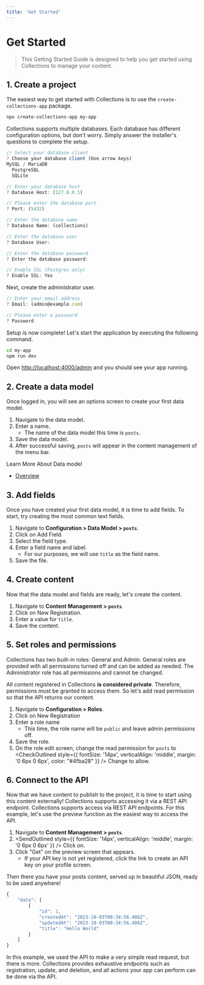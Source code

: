 ```yaml
---
title: 'Get Started'
---
```



# Get Started

> This Getting Started Guide is designed to help you get started using Collections to manage your content.

## 1. Create a project

The easiest way to get started with Collections is to use the `create-collections-app` package.

```sh
npx create-collections-app my-app
```

Collections supports multiple databases. Each database has different configuration options, but don't worry. Simply answer the installer's questions to complete the setup.

```js
// Select your database client
? Choose your database client (Use arrow keys)
MySQL / MariaDB
  PostgreSQL
  SQLite

// Enter your database host
? Database Host: (127.0.0.1)

// Please enter the database port
? Port: (5432)

// Enter the database name
? Database Name: (collections)

// Enter the database user
? Database User:

// Enter the database password
? Enter the database password:

// Enable SSL (Postgres only)
? Enable SSL: Yes
```

Next, create the administrator user.

```js
// Enter your email address
? Email: (admin@example.com)

// Please enter a password
? Password
```

Setup is now complete! Let's start the application by executing the following command.

```sh
cd my-app
npm run dev
```

Open [http://localhost:4000/admin](http://localhost:4000/admin) and you should see your app running.

## 2. Create a data model

Once logged in, you will see an options screen to create your first data model.

1. Navigate to the data model.
1. Enter a name.
   - The name of the data model this time is `posts`.
1. Save the data model.
1. After successful saving, `posts` will appear in the content management of the menu bar.

<Callout type="info">
  <p>Learn More About Data model</p>
  <ul>
    <li>
      <a href="/docs/data-models/overview" style={{ textDecoration: 'underline' }}>
        Overview
      </a>
    </li>
  </ul>
</Callout>

## 3. Add fields

Once you have created your first data model, it is time to add fields. To start, try creating the most common text fields.

1. Navigate to **Configuration > Data Model > `posts`**.
1. Click on Add Field.
1. Select the field type.
1. Enter a field name and label.
   - For our purposes, we will use `title` as the field name.
1. Save the file.

## 4. Create content

Now that the data model and fields are ready, let's create the content.

1. Navigate to **Content Management > `posts`**.
1. Click on New Registration.
1. Enter a value for `title`.
1. Save the content.

## 5. Set roles and permissions

Collections has two built-in roles: General and Admin. General roles are provided with all permissions turned off and can be added as needed.
The Administrator role has all permissions and cannot be changed.

All content registered in Collections **is considered private**. Therefore, permissions must be granted to access them.
So let's add read permission so that the API returns our content.

1. Navigate to **Configuration > Roles**.
1. Click on New Registration
1. Enter a role name
   - This time, the role name will be `public` and leave admin permissions off.
1. Save the role.
1. On the role edit screen, change the read permission for `posts` to <CheckOutlined style={{ fontSize: '14px', verticalAlign: 'middle', margin: '0 6px 0 6px', color: "#4fba28" }} /> Change to allow.

## 6. Connect to the API

Now that we have content to publish to the project, it is time to start using this content externally!
Collections supports accessing it via a REST API endpoint.
Collections supports access via REST API endpoints. For this example, let's use the preview function as the easiest way to access the API.

1. Navigate to **Content Management > `posts`**.
1. <SendOutlined
     style={{ fontSize: '14px', verticalAlign: 'middle', margin: '0 6px 0 6px' }}
   /> Click on.
1. Click "Get" on the preview screen that appears.
   - If your API key is not yet registered, click the link to create an API key on your profile screen.

Then there you have your posts content, served up in beautiful JSON, ready to be used anywhere!

```js
{
	"data": [
		{
			"id": 1,
			"createdAt": "2023-10-03T00:34:56.486Z",
			"updatedAt": "2023-10-03T00:34:56.486Z",
			"title": "Hello World"
		}
	]
}
```

In this example, we used the API to make a very simple read request, but there is more.
Collections provides exhaustive endpoints such as registration, update, and deletion, and all actions your app can perform can be done via the API.
